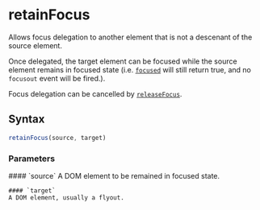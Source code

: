 <Module name="zeta-dom/dom" />

# retainFocus

Allows focus delegation to another element that is not a descenant of the source element.

Once delegated, the target element can be focused while the source element remains in
focused state (i.e. [`focused`](:) will still return true, and no `focusout` event will be fired.).

Focus delegation can be cancelled by [`releaseFocus`](:).

## Syntax

```javascript
retainFocus(source, target)
```

<ImportHint
    name="retainFocus"
    module="zeta-dom/dom"
    global="zeta.dom.retainFocus"
/>

### Parameters

<dl>
    #### `source`
    A DOM element to be remained in focused state.

    #### `target`
    A DOM element, usually a flyout.

</dl>
